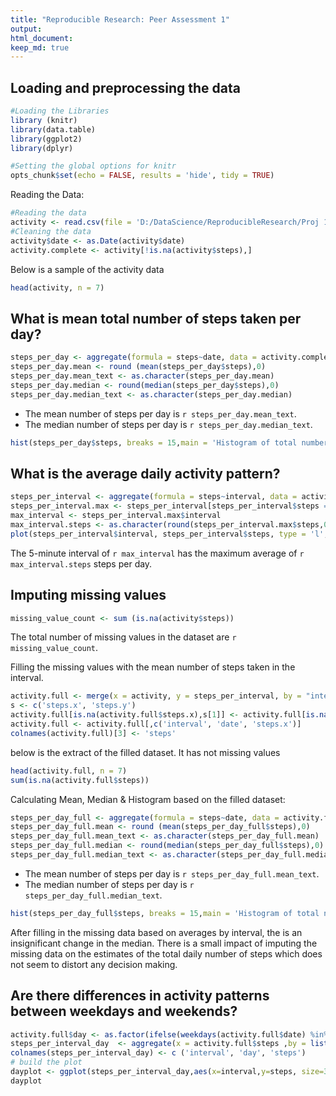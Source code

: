 ```yaml
---
title: "Reproducible Research: Peer Assessment 1"
output: 
html_document:
keep_md: true
---
```


## Loading and preprocessing the data

```r
#Loading the Libraries
library (knitr)
library(data.table)
library(ggplot2)
library(dplyr)
```
```r
#Setting the global options for knitr
opts_chunk$set(echo = FALSE, results = 'hide', tidy = TRUE)
```

Reading the Data:
```r
#Reading the data
activity <- read.csv(file = 'D:/DataScience/ReproducibleResearch/Proj 1/Repo/activity.csv', stringsAsFactors = FALSE, sep = ',')
#Cleaning the data
activity$date <- as.Date(activity$date)
activity.complete <- activity[!is.na(activity$steps),] 
```
Below is a sample of the activity data
```r
head(activity, n = 7)
```
## What is mean total number of steps taken per day?
```r
steps_per_day <- aggregate(formula = steps~date, data = activity.complete,FUN = sum)
steps_per_day.mean <- round (mean(steps_per_day$steps),0)
steps_per_day.mean_text <- as.character(steps_per_day.mean)
steps_per_day.median <- round(median(steps_per_day$steps),0)
steps_per_day.median_text <- as.character(steps_per_day.median)
```

* The mean number of steps per day is `r steps_per_day.mean_text`.
* The median number of steps per day is `r steps_per_day.median_text`.

```r
hist(steps_per_day$steps, breaks = 15,main = 'Histogram of total number of steps taken each day', xlab = 'Total Number of Steps')
```

## What is the average daily activity pattern?

```r
steps_per_interval <- aggregate(formula = steps~interval, data = activity.complete,FUN = mean)
steps_per_interval.max <- steps_per_interval[steps_per_interval$steps == max (steps_per_interval$steps),]
max_interval <- steps_per_interval.max$interval
max_interval.steps <- as.character(round(steps_per_interval.max$steps,0))
plot(steps_per_interval$interval, steps_per_interval$steps, type = 'l', main = 'Time Series', xlab = '5 minute time interval', ylab = 'Average steps per day')
```

The 5-minute interval of `r max_interval` has the maximum average of `r max_interval.steps`  steps per day.


## Imputing missing values

```r
missing_value_count <- sum (is.na(activity$steps))
```

The total number of missing values in the dataset are `r missing_value_count`.

Filling the missing values with the mean number of steps taken in the interval.
```r
activity.full <- merge(x = activity, y = steps_per_interval, by = "interval", all.x = TRUE)
s <- c('steps.x', 'steps.y')
activity.full[is.na(activity.full$steps.x),s[1]] <- activity.full[is.na(activity.full$steps.x),s[2]]
activity.full <- activity.full[,c('interval', 'date', 'steps.x')]
colnames(activity.full)[3] <- 'steps'
```
below is the extract of the filled dataset. It has not missing values
```r
head(activity.full, n = 7)
sum(is.na(activity.full$steps))
```
Calculating Mean, Median & Histogram based on the filled dataset:
```r
steps_per_day_full <- aggregate(formula = steps~date, data = activity.full,FUN = sum)
steps_per_day_full.mean <- round (mean(steps_per_day_full$steps),0)
steps_per_day_full.mean_text <- as.character(steps_per_day_full.mean)
steps_per_day_full.median <- round(median(steps_per_day_full$steps),0)
steps_per_day_full.median_text <- as.character(steps_per_day_full.median)
```

* The mean number of steps per day is `r steps_per_day_full.mean_text`.
* The median number of steps per day is `r steps_per_day_full.median_text`.

```r
hist(steps_per_day_full$steps, breaks = 15,main = 'Histogram of total number of steps taken each day', xlab = 'Total Number of Steps')
```

After filling in the missing data based on averages by interval, the is an insignificant change in the median. There is a small impact of imputing the missing data on the estimates of the total daily number of steps which does not seem to distort any decision making.

## Are there differences in activity patterns between weekdays and weekends?

```r
activity.full$day <- as.factor(ifelse(weekdays(activity.full$date) %in% c('Monday','Tuesday', 'Wednesday', 'Thursday', 'Friday' ), "Weekday", "Weekend")) 
steps_per_interval_day  <- aggregate(x = activity.full$steps ,by = list(activity.full$interval, activity.full$day), FUN = mean)
colnames(steps_per_interval_day) <- c ('interval', 'day', 'steps')
# build the plot
dayplot <- ggplot(steps_per_interval_day,aes(x=interval,y=steps, size=3)) + ggtitle('Time Series Plot of Average Steps by Interval & Day(weekday/weekend)') + facet_grid(. ~ day) + geom_line(size = 1)
dayplot
```